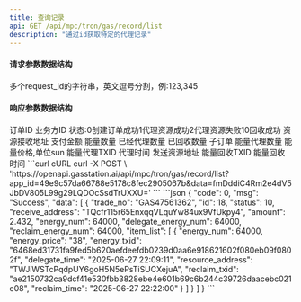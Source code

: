 ```yaml
---
title: 查询记录
api: GET /api/mpc/tron/gas/record/list
description: "通过id获取特定的代理记录"
---
```


#### 请求参数数据结构

<ParamField query="ids" type="string" required>
  多个request_id的字符串，英文逗号分割，例:123,345
</ParamField>

#### 响应参数数据结构

<Expandable title="object">
  <ResponseField name="trade_no" type="string">
    订单ID
  </ResponseField>
  <ResponseField name="id" type="string">
    业务方ID
  </ResponseField>
  <ResponseField name="status" type="string">
    状态:0创建订单成功1代理资源成功2代理资源失败10回收成功
  </ResponseField>
  <ResponseField name="receive_address" type="string">
    资源接收地址
  </ResponseField>
  <ResponseField name="amount" type="string">
    支付金额
  </ResponseField>
  <ResponseField name="energy_num" type="string">
    能量数量
  </ResponseField>
  <ResponseField name="delegate_energy_num" type="string">
    已经代理数量
  </ResponseField>
  <ResponseField name="reclaim_energy_num" type="string">
    已回收数量
  </ResponseField>
  <ResponseField name="item_list" type="string">
    子订单
    <Expandable title="object">
      <ResponseField name="energy_num" type="string">
        能量代理数量
      </ResponseField>
      <ResponseField name="energy_price" type="string">
        能量价格,单位sun
      </ResponseField>
      <ResponseField name="energy_txid" type="string">
        能量代理TXID
      </ResponseField>
      <ResponseField name="delegate_time" type="string">
        代理时间
      </ResponseField>
      <ResponseField name="resource_address" type="long">
        发送资源地址
      </ResponseField>
      <ResponseField name="reclaim_txid" type="string">
        能量回收TXID
      </ResponseField>
      <ResponseField name="reclaim_time" type="long">
        能量回收时间
      </ResponseField>
    </Expandable>
  </ResponseField>
</Expandable>

<RequestExample>
  ```curl cURL curl -X POST \
  'https://openapi.gasstation.ai/api/mpc/tron/gas/record/list?app_id=49e9c57da66788e5178c8fec2905067b&data=fmDddiC4Rm2e4dV5JbDV805L99g29LQDOcSsdTrUXXU='
  ```
</RequestExample>

<ResponseExample>
    ```json
    {
        "code": 0,
        "msg": "Success",
        "data": [
            {
                "trade_no": "GAS47561362",
                "id": 18,
                "status": 10,
                "receive_address": "TQcfr115r65EnxqqVLquYw84ux9VfUkpy4",
                "amount": 2.432,
                "energy_num": 64000,
                "delegate_energy_num": 64000,
                "reclaim_energy_num": 64000,
                "item_list": [
                    {
                        "energy_num": 64000,
                        "energy_price": "38",
                        "energy_txid": "6468ed31731fa9fed5b620aefdeefdb0239d0aa6e918621602f080eb09f0802f",
                        "delegate_time": "2025-06-27 22:09:11",
                        "resource_address": "TWJiWSTcPqdpUY6goH5N5ePsTiSUCXejuA",
                        "reclaim_txid": "ae2150732ca9dcf41e530fbb3828ebe4e601b69c6b244c39726daacebc021e08",
                        "reclaim_time": "2025-06-27 22:22:00"
                    }
                ]
            }
        ]
    }
    ```
</ResponseExample>
